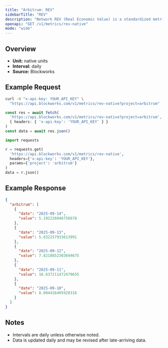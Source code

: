 ```yaml
---
title: "Arbitrum: REV"
sidebarTitle: "REV"
description: "Network REV (Real Economic Value) is a standardized metric that tracks blockchain value accrual generated by user activity. REV consists of both in-protocol transaction fees and out-of-protocol tips that users pay for transaction execution, so it measures the monetary demand to transact onchain."
openapi: "GET /v1/metrics/rev-native"
mode: "wide"
---
```


## Overview

- **Unit:** native units
- **Interval:** daily
- **Source:** Blockworks

## Example Request

<CodeGroup>

```bash cURL
curl -H "x-api-key: YOUR_API_KEY" \
  "https://api.blockworks.com/v1/metrics/rev-native?project=arbitrum"
```

```typescript TypeScript
const res = await fetch(
  'https://api.blockworks.com/v1/metrics/rev-native?project=arbitrum',
  { headers: { 'x-api-key': 'YOUR_API_KEY' } }
)
const data = await res.json()
```

```python Python
import requests

r = requests.get(
  'https://api.blockworks.com/v1/metrics/rev-native',
  headers={'x-api-key': 'YOUR_API_KEY'},
  params={'project': 'arbitrum'}
)
data = r.json()
```

</CodeGroup>

## Example Response

```json
{
  "arbitrum": [
    {
      "date": "2025-09-14",
      "value": 5.192226046756678
    },
    {
      "date": "2025-09-13",
      "value": 5.832257933613991
    },
    {
      "date": "2025-09-12",
      "value": 7.8218852303694675
    },
    {
      "date": "2025-09-11",
      "value": 10.637211472470655
    },
    {
      "date": "2025-09-10",
      "value": 8.004416405928316
    }
  ]
}
```

## Notes
- Intervals are daily unless otherwise noted.
- Data is updated daily and may be revised after late-arriving data.
